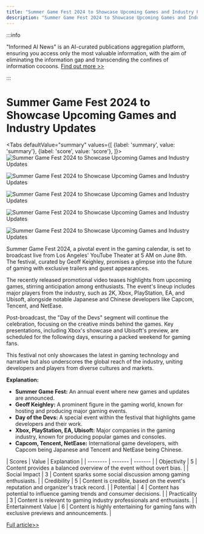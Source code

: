 ```yaml
---
title: "Summer Game Fest 2024 to Showcase Upcoming Games and Industry Updates"
description: "Summer Game Fest 2024 to Showcase Upcoming Games and Industry Updates"
---
```



:::info

"Informed AI News" is an AI-curated publications aggregation platform, ensuring you access only the most valuable information, with the aim of eliminating the information gap and transcending the confines of information cocoons.  [Find out more >>](/docs/guides)

:::

# Summer Game Fest 2024 to Showcase Upcoming Games and Industry Updates


<Tabs
	defaultValue="summary"
	values={[
	{label: 'summary', value: 'summary'},
	{label: 'score', value: 'score'},
]}>
<TabItem value="summary">
<img
  src="https://image.informedainews.com/2024/06/Vid-EOx-1717382887-0.jpg"
  alt="Summer Game Fest 2024 to Showcase Upcoming Games and Industry Updates"
/>

<img
  src="https://image.informedainews.com/2024/06/Vid-BLg-1717382887-1.jpg"
  alt="Summer Game Fest 2024 to Showcase Upcoming Games and Industry Updates"
/>

<img
  src="https://image.informedainews.com/2024/06/Vid-677-1717382887-2.jpg"
  alt="Summer Game Fest 2024 to Showcase Upcoming Games and Industry Updates"
/>

<img
  src="https://image.informedainews.com/2024/06/Vid-z4k-1717382887-3.jpg"
  alt="Summer Game Fest 2024 to Showcase Upcoming Games and Industry Updates"
/>

<img
  src="https://image.informedainews.com/2024/06/Vid-vgm-1717382887-4.jpg"
  alt="Summer Game Fest 2024 to Showcase Upcoming Games and Industry Updates"
/>



Summer Game Fest 2024, a pivotal event in the gaming calendar, is set to broadcast live from Los Angeles' YouTube Theater at 5 AM on June 8th. The festival, curated by Geoff Keighley, promises a glimpse into the future of gaming with exclusive trailers and guest appearances.

The recently released promotional video teases highlights from upcoming games, stirring anticipation among enthusiasts. The event's lineup includes major players from the industry, such as 2K, Xbox, PlayStation, EA, and Ubisoft, alongside notable Japanese and Chinese developers like Capcom, Tencent, and NetEase.

Post-broadcast, the "Day of the Devs" segment will continue the celebration, focusing on the creative minds behind the games. Key presentations, including Xbox's showcase and Ubisoft's preview, are scheduled for the following days, ensuring a packed weekend for gaming fans.

This festival not only showcases the latest in gaming technology and narrative but also underscores the global reach of the industry, uniting developers and players from diverse cultures and markets.

**Explanation:**
- **Summer Game Fest:** An annual event where new games and updates are announced.
- **Geoff Keighley:** A prominent figure in the gaming world, known for hosting and producing major gaming events.
- **Day of the Devs:** A special event within the festival that highlights game developers and their work.
- **Xbox, PlayStation, EA, Ubisoft:** Major companies in the gaming industry, known for producing popular games and consoles.
- **Capcom, Tencent, NetEase:** International game developers, with Capcom being Japanese and Tencent and NetEase being Chinese.
</TabItem>
<TabItem value="score">
	| Scores     | Value   | Explanation |
	| -------- | ------- | ------- |
	| Objectivity  | 5    | Content provides a balanced overview of the event without overt bias.    |
	| Social Impact | 3     | Content sparks some social discussion among gaming enthusiasts.    |
	| Credibility    | 5    | Content is credible, based on the event's reputation and organizer's track record.    |
	| Potential    | 4    | Content has potential to influence gaming trends and consumer decisions.    |
	| Practicality    | 3    | Content is relevant to gaming industry professionals and enthusiasts.    |
	| Entertainment Value    | 6    | Content is highly entertaining for gaming fans with exclusive previews and announcements.    |
</TabItem>
</Tabs>

[Full article>>](https://www.cnbeta.com.tw/articles/game/1433317.htm)
